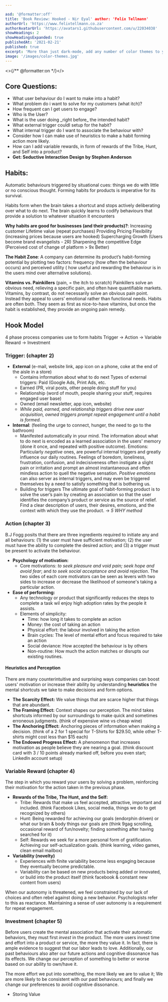```yaml
---

asd: '@formatter:off'
title: 'Book Review: Hooked - Nir Eyal' author: 'Felix Tellmann'
authorUrl: 'https://www.felixtellmann.co.za'
authorAvatarUrl: 'https://avatars1.githubusercontent.com/u/22034038'
showHeadings: 2
showHeadingsExpanded: true 
publishedAt: '2021-02-21' 
published: true
excerpt: 'More than just dark-mode, add any number of color themes to your React site.'
image: '/images/color-themes.jpg'
---
```

<>{/** @formatter:on */}</>

## Core Questions:

<InfoBlock type="question">
<ul>
<li>What user behaviour do I want to make into a habit? </li>
<li>What problem do i want to solve for my customers (what itch)?</li>
<li>How frequent can I get users to engage? </li>
<li>Who is the User? </li>
<li>What is the user doing _right before_ the intended habit? </li>
<li>What external trigger couldI setup for the habit? </li>
<li>What internal trigger do I want to associate the behaviour with?</li>
<li>Consider how I can make use of heuristics to make a habit forming action more 
likely.</li>
<li>How can I add variable rewards, in form of rewards of the Tribe, Hunt, and Self 
into a product?</li>
<li><strong>Get: Seductive Interaction Design by Stephen Anderson</strong></li>
</ul>
</InfoBlock>

## Habits:

Automatic behaviours triggered by situational cues: things we do with little or no
conscious thought. Forming habits for products is imperative for its survival.

Habits form when the brain takes a shortcut and stops actively deliberating over what to
do next. The brain quickly learns to codify behaviours that provide a solution to whatever
situation it encounters

**Why habits are good for businesses (and their products)?**:
Increasing customer Lifetime value (repeat purchases)
Providing Pricing Flexibility (increasing prices because users are hooked)
Supercharging Growth (Users become brand evangelists - 2R)
Sharpening the competitive Edge (Perceived cost of change of platform > 9x Better)

**The Habit Zone**: A company can determine its product’s habit-forming potential by
plotting two factors: frequency (how often the behaviour occurs) and perceived utility (
how useful and rewarding the behaviour is in the users mind over alternative solutions).

**Vitamins vs. Painkillers** (pain, = the itch to scratch)
Painkillers solve an obvious need, relieving a specific pain, and often have quantifiable
markets. Vitamins, by contrast, do not necessarily solve an obvious pain point. Instead
they appeal to users’ emotional rather than functional needs. Habits are often both. They
seem as first as nice-to-have vitamins, but once the habit is established, they provide an
ongoing pain remedy.

## Hook Model

4 phase process companies use to form habits Trigger -> Action -> Variable Reward ->
Investment

### Trigger:  (chapter 2)

- **External** (e-mail, website link, app icon on a phone, coke at the end of the aisle in
  a store)
    - Contains information about what to do next Types of external triggers: Paid
      (Google Ads, Print Ads, etc.
    - Earned (PR, viral posts, other people doing stuff for you)
    - Relationship (word of mouth, people sharing your stuff, requires engaged user base)
    - Owned (email newsletter, app icon, website)
    - _While paid, earned, and relationship triggers drive new user acquisition, owned
      triggers prompt repeat engagement until a habit is formed._
- **Internal**: (feeling the urge to connect, hunger, the need to go to the bathroom)
    - Manifested automatically in your mind. The information about what to do next is
      encoded as a learned association in the users' memory (done it once, and repeated
      with positive outcome). Emotions: Particularly _negative_ ones, are powerful
      internal triggers and greatly influence our daily routines. Feelings of boredom,
      loneliness, frustration, confusion, and indecisiveness often instigate a slight pain
      or irritation and prompt an almost instantaneous and often mindless action to quell
      the negative sensation. _Positive emotions_ can also server as internal triggers,
      and may even be triggered themselves by a need to satisfy something that is
      bothering us.
    - Building for triggers The ultimate goal of habit-forming product is to solve the
      user’s pain by creating an association so that the user identifies the company’s
      product or service as the source of relief. Find a clear description of users, their
      desires, emotions, and the context with which they use the product. -> _5 WHY
      method_

### Action (chapter 3)

B.J Fogg posits that there are three ingredients required to initiate any and all
behaviours: (1) the user must have sufficient motivation; (2) the user must have the
ability to complete the desired action; and (3) a trigger must be present to activate the
behaviour.

- **Psychology of motivation:**
    - Core motivations: _to seek pleasure and void pain;_ _seek hope and avoid fear_;
      and _to seek social acceptance and avoid rejection_. The two sides of each core
      motivators can be seen as levers with two sides to increase or decrease the
      likelihood of someone's taking a particular action.
- **Ease of performing:**
    - Any technology or product that significantly reduces the steps to complete a task
      wil enjoy high adoption rates by the people it assists.
    - Elements of simplicity:
        - Time: how long it takes to complete an action
        - Money: the cost of taking an action
        - Physical effort: the labour involved in taking the action
        - Brain cycles: The level of mental effort and focus required to take an action
        - Social deviance: How accepted the behaviour is by others
        - Non-routine: How much the action matches or disrupts our existing routines.

#### Heuristics and Perception

There are many counterintuitive and surprising ways companies can boost users' motivation
or increase their ability by understanding **heuristics** the mental shortcuts we take to
make decisions and form options.

- **The Scarcity Effect:** We value things that are scarce higher that things that are
  abundant.
- **The Framing Effect:** Context shapes our perception. The mind takes shortcuts informed
  by our surroundings to make quick and sometimes erroneous judgments. (think of expensive
  wine vs cheap wine)
- **The Anchoring Effect:** Anchoring pieces of information when making a decision.
  (think of a 2 for 1 special for T-Shirts for $29.50, while other T-shirts might cost
  less than $15 each)
- **The Endowed Progress Effect:** A phenomenon that increases motivation as people
  believe they are nearing a goal. (think discount card with 3 / 10 points already marked
  off, before you even start; LinkedIn account setup)

### Variable Reward (chapter 4)

The step in which you reward your users by solving a problem, reinforcing their motivation
for the action taken in the previous phase.

- **Rewards of the Tribe, The Hunt, and the Self:**
    - Tribe:  Rewards that make us feel accepted, attractive, important and included.
      (think Facebook Likes, social media, things we do to get recognized by others)
    - Hunt: Being rewarded for achieving our goals (endorphin driven) or what our brain &
      body things our goals are (think 9gag scrolling, occasional reward of fun/novelty;
      finding something after having searched for it)
    - Self: Rewards we seek for a more personal form of gratification. Achieving our
      self-actualization goals. (think learning, video games, clean email mailbox)
- **Variability (novelty)**
    - Experiences with finite variability become less engaging because they eventually
      become predictable.
    - Variability can be based on new products being added or innovated, or build into 
      the product itself (think facebook & constant new content from users)

When our autonomy is threatened, we feel constrained by our lack of choices and often 
rebel against doing a new behavior. Psychologists refer to this as reactance. 
Maintaining a sense of user autonomy is a requirement for repeat engagement.

### Investment (chapter 5)

Before users create the mental association that activate their automatic behaviors, 
they must first _invest_ in the product.
The more users invest time and effort into a product or service, the more they value 
it. In fact, there is ample evidence to suggest that our labor leads to love. 
Additionally, our past behaviours also alter our future actions and cognitive 
dissonance has its effects. We change our perception of something to better or worse 
based on our ability to own/have it.

The more effort we put into something, the more likely we are to value it; We are more 
likely to be consistent with our past behaviours; and finally we change our 
preferences to avoid cognitive dissonance.

- Storing Value



